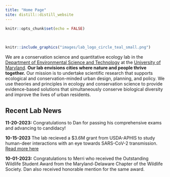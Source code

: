 ```yaml
---
title: "Home Page"
site: distill::distill_website
---
```


```r
knitr::opts_chunk$set(echo = FALSE)
```

<style>
d-title, d-byline {
  display: none
}
</style>

<br>

```r
knitr::include_graphics("images/lab_logo_circle_teal_small.png")
```

We are a conservation science and quantitative ecology lab in the [Department of Environmental Science and Technology](https://enst.umd.edu/){target="_blank"} at the [University of Maryland](https://umd.edu/){target="_blank"}. **Our lab envisions cities where nature and people thrive together.** Our mission is to undertake scientific research that supports ecological and conservation-minded urban design, planning, and policy. We use theories and principles in ecology and conservation science to provide evidence-based solutions that simultaneously conserve biological diversity and improve the lives of urban residents.

<h2>Recent Lab News</h2>

**11-20-2023:** Congratulations to Dan for passing his comprehensive exams and advancing to candidacy!

**10-15-2023** The lab recieved a $3.6M grant from USDA-APHIS to study human-deer interactions with an eye towards SARS-CoV-2 transmission. [Read more here](https://agnr.umd.edu/news/umd-researchers-awarded-36-million-study-human-deer-interactions-and-covid-transmission-white)

**10-01-2023:** Congratulations to Merri who received the Outstanding Wildlife Student Award from the Maryland-Delaware Chapter of the Wildlife Society. Dan also received honorable mention for the same award.




